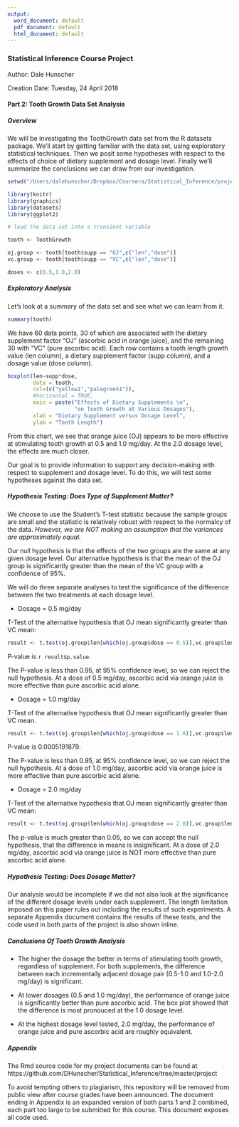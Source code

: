 ```yaml
---
output:
  word_document: default
  pdf_document: default
  html_document: default
---
```


### Statistical Inference Course Project 

Author: Dale Hunscher

Creation Date: Tuesday, 24 April 2018

#### Part 2: Tooth Growth Data Set Analysis

##### Overview

We will be investigating the ToothGrowth data set from the R datasets package. We'll start by getting familiar with the data set, using exploratory statistical techniques. Then we posit some hypotheses with respect to the effects of choice of dietary supplement and dosage level. Finally we'll summarize the conclusions we can draw from our investigation.

<!-- ##### Setup -->

<!-- First we set our working directory, load libraries, intialize some variables we'll be using later on.  -->

```r
setwd("/Users/dalehunscher/Dropbox/Coursera/Statistical_Inference/project")

library(knitr) 
library(graphics)
library(datasets)
library(ggplot2)

# load the data set into a transient variable

tooth <- ToothGrowth

oj.group <- tooth[tooth$supp == "OJ",c("len","dose")]
vc.group <- tooth[tooth$supp == "VC",c("len","dose")]

doses <- c(0.5,1.0,2.0)

```

##### Exploratory Analysis

Let's look at a summary of the data set and see what we can learn from it.

```r

summary(tooth)

```

We have 60 data points, 30 of which are associated with the dietary supplement factor "OJ" (ascorbic acid in orange juice), and the remaining 30 with "VC" (pure ascorbic acid). Each row contains a tooth length growth value (len column), a dietary supplement factor (supp column), and a dosage value (dose column).

```r

boxplot(len~supp*dose, 
        data = tooth, 
        col=(c("yellow1","palegreen1")),
        #horizontal = TRUE,
        main = paste("Effects of Dietary Supplements \n",
                     "on Tooth Growth at Various Dosages"), 
        xlab = "Dietary Supplement versus Dosage Level",
        ylab = "Tooth Length")


```

From this chart, we see that orange juice (OJ) appears to be more effective at stimulating tooth growth at 0.5 and 1.0 mg/day. At the 2.0 dosage level, the effects are much closer. 

Our goal is to provide information to support any decision-making with respect to supplement and dosage level. To do this, we will test some hypotheses against the data set.

##### Hypothesis Testing: Does Type of Supplement Matter?

We choose to use the Student's T-test statistic because the sample groups are small and the statistic is relatively robust with respect to the normalcy of the data. *However, we are NOT making an assumption that the variances are approximately equal.*

Our null hypothesis is that the effects of the two groups are the same at any given dosage level. Our alternative hypothesis is that the mean of the OJ group is significantly greater than the mean of the VC group with a confidence of 95%. 

We will do three separate analyses to test the significance of the difference between the two treatments at each dosage level.

* Dosage = 0.5 mg/day

T-Test of the alternative hypothesis that OJ mean significantly greater than VC mean:

```r

result <- t.test(oj.group$len[which(oj.group$dose == 0.5)],vc.group$len[which(vc.group$dose == 0.5)],alternative="greater")

```

P-value is `r result$p.value`.

The P-value is less than 0.95, at 95% confidence level, so we can reject the null hypothesis. At a dose of 0.5 mg/day, ascorbic acid via orange juice is more effective than pure ascorbic acid alone.

* Dosage = 1.0 mg/day

T-Test of the alternative hypothesis that OJ mean significantly greater than VC mean.

```r

result <- t.test(oj.group$len[which(oj.group$dose == 1.0)],vc.group$len[which(vc.group$dose == 1.0)],alternative="greater")

```

P-value is 0.0005191879.

The P-value is less than 0.95, at 95% confidence level, so we can reject the null hypothesis. At a dose of 1.0 mg/day, ascorbic acid via orange juice is more effective than pure ascorbic acid alone.

* Dosage = 2.0 mg/day

T-Test of the alternative hypothesis that OJ mean significantly greater than VC mean:

```r

result <- t.test(oj.group$len[which(oj.group$dose == 2.0)],vc.group$len[which(vc.group$dose == 2.0)])

```

The p-value is much greater than 0.05, so we can accept the null hypothesis, that the difference in means is insignificant.  At a dose of 2.0 mg/day, ascorbic acid via orange juice is NOT more effective than pure ascorbic acid alone.

##### Hypothesis Testing: Does Dosage Matter?

Our analysis would be incomplete if we did not also look at the significance of the different dosage levels under each supplement. The length limitation imposed on this paper rules out including the results of such experiments. A separate Appendix document contains the results of these tests, and the code used in both parts of the project is also shown inline.

##### Conclusions Of Tooth Growth Analysis

* The higher the dosage the better in terms of stimulating tooth growth, regardless of supplement. For both supplements, the difference between each incrementally adjacent dosage pair (0.5-1.0 and 1.0-2.0 mg/day) is significant.

* At lower dosages (0.5 and 1.0 mg/day), the performance of orange juice is significantly better than pure ascorbic acid. The box plot showed that the difference is most pronouced at the 1.0 dosage level.

* At the highest dosage level tested, 2.0 mg/day, the performance of orange juice and pure ascorbic acid are roughly equivalent.

##### Appendix

The Rmd source code for my project documents can be found at https://github.com/DHunscher/Statistical_Inference/tree/master/project 

To avoid tempting others to plagiarism, this repository will be removed from public view after course grades have been announced. The document ending in Appendix is an expanded version of both parts 1 and 2 combined, each part too large to be submitted for this course. This document exposes all code used. 
